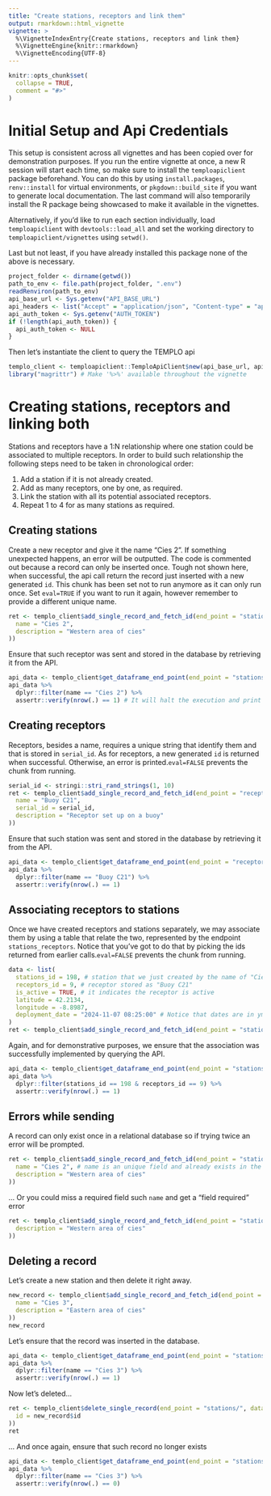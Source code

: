 ```yaml
---
title: "Create stations, receptors and link them"
output: rmarkdown::html_vignette
vignette: >
  %\VignetteIndexEntry{Create stations, receptors and link them}
  %\VignetteEngine{knitr::rmarkdown}
  %\VignetteEncoding{UTF-8}
---
```


```r
knitr::opts_chunk$set(
  collapse = TRUE,
  comment = "#>"
)
```


# Initial Setup and Api Credentials
This setup is consistent across all vignettes and has been copied over for demonstration purposes. If you run the entire vignette at once, a new R session will start each time, so make sure to install the `temploapiclient` package beforehand. You can do this by using `install.packages`, `renv::install` for virtual environments, or `pkgdown::build_site` if you want to generate local documentation. The last command will also temporarily install the R package being showcased to make it available in the vignettes.

Alternatively, if you'd like to run each section individually, load `temploapiclient` with `devtools::load_all` and set the working directory to `temploapiclient/vignettes` using `setwd()`.

Last but not least, if you have already installed this package none of the above is necessary.

```r
project_folder <- dirname(getwd())
path_to_env <- file.path(project_folder, ".env")
readRenviron(path_to_env)
api_base_url <- Sys.getenv("API_BASE_URL")
api_headers <- list("Accept" = "application/json", "Content-type" = "application/json")
api_auth_token <- Sys.getenv("AUTH_TOKEN")
if (!length(api_auth_token)) {
  api_auth_token <- NULL
}
```


Then let's instantiate the client to query the TEMPLO api
```r
templo_client <- temploapiclient::TemploApiClient$new(api_base_url, api_headers, api_auth_token)
library("magrittr") # Make '%>%' available throughout the vignette
```
# Creating stations, receptors and linking both
Stations and receptors have a 1:N relationship where one station could be associated to multiple receptors. In order to build such relationship the following steps need to be taken in chronological order:

1. Add a station if it is not already created.
2. Add as many receptors, one by one, as required.
3. Link the station with all its potential associated receptors.
4. Repeat 1 to 4 for as many stations as required.

## Creating stations
Create a new receptor and give it the name "Cies 2". If something unexpected happens, an error will be outputted. The
code is commented out because a record can only be inserted once. Tough not shown here, when successful, the api call
return the record just inserted with a new generated `id`. This chunk has been set not to run anymore as it can only run
once. Set `eval=TRUE` if you want to run it again, however remember to provide a different unique name.
```r
ret <- templo_client$add_single_record_and_fetch_id(end_point = "stations/", data = list(
  name = "Cies 2",
  description = "Western area of cies"
))
```
Ensure that such receptor was sent and stored in the database by retrieving it from the API.
```r
api_data <- templo_client$get_dataframe_end_point(end_point = "stations/")
api_data %>%
  dplyr::filter(name == "Cies 2") %>%
  assertr::verify(nrow(.) == 1) # It will halt the execution and print an error if such record does not exist
```
## Creating receptors
Receptors, besides a name, requires a unique string that identify them and that is stored in `serial_id`. As for
receptors, a new generated `id` is returned when successful. Otherwise, an error is printed.`eval=FALSE` prevents the
chunk from running.
```r
serial_id <- stringi::stri_rand_strings(1, 10)
ret <- templo_client$add_single_record_and_fetch_id(end_point = "receptors/", data = list(
  name = "Buoy C21",
  serial_id = serial_id,
  description = "Receptor set up on a buoy"
))
```
Ensure that such station was sent and stored in the database by retrieving it from the API.
```r
api_data <- templo_client$get_dataframe_end_point(end_point = "receptors/")
api_data %>%
  dplyr::filter(name == "Buoy C21") %>%
  assertr::verify(nrow(.) == 1)
```
## Associating receptors to stations
Once we have created receptors and stations separately, we may associate them by using a table that relate the two,
represented by the endpoint `stations_receptors`. Notice that you've got to do that by picking the ids returned from
earlier calls.`eval=FALSE` prevents the chunk from running.

```r
data <- list(
  stations_id = 198, # station that we just created by the name of "Cies 2"
  receptors_id = 9, # receptor stored as "Buoy C21"
  is_active = TRUE, # it indicates the receptor is active
  latitude = 42.2134,
  longitude = -8.8987,
  deployment_date = "2024-11-07 08:25:00" # Notice that dates are in yms_hms format
)
ret <- templo_client$add_single_record_and_fetch_id(end_point = "stations_receptors/", data = data)
```
Again, and for demonstrative purposes, we ensure that the association was successfully implemented by querying the API.
```r
api_data <- templo_client$get_dataframe_end_point(end_point = "stations_receptors/")
api_data %>%
  dplyr::filter(stations_id == 198 & receptors_id == 9) %>%
  assertr::verify(nrow(.) == 1)
```
## Errors while sending
A record can only exist once in a relational database so if trying twice an error will be prompted.
```r
ret <- templo_client$add_single_record_and_fetch_id(end_point = "stations/", data = list(
  name = "Cies 2", # name is an unique field and already exists in the database
  description = "Western area of cies"
))
```
... Or you could miss a required field such `name` and get a "field required" error
```r
ret <- templo_client$add_single_record_and_fetch_id(end_point = "stations/", data = list(
  description = "Western area of cies"
))
```
## Deleting a record
Let's create a new station and then delete it right away.
```r
new_record <- templo_client$add_single_record_and_fetch_id(end_point = "stations/", data = list(
  name = "Cies 3",
  description = "Eastern area of cies"
))
new_record
```
Let's ensure that the record was inserted in the database.
```r
api_data <- templo_client$get_dataframe_end_point(end_point = "stations/")
api_data %>%
  dplyr::filter(name == "Cies 3") %>%
  assertr::verify(nrow(.) == 1)
```
Now let's deleted...
```r
ret <- templo_client$delete_single_record(end_point = "stations/", data = list(
  id = new_record$id
))
ret
```
... And once again, ensure that such record no longer exists
```r
api_data <- templo_client$get_dataframe_end_point(end_point = "stations/")
api_data %>%
  dplyr::filter(name == "Cies 3") %>%
  assertr::verify(nrow(.) == 0)
```
